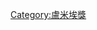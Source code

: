 {{Navbox 
| name      = 盧米埃獎最佳女演員獎
| title     = [[盧米埃獎|盧米埃獎最佳女演員獎]]
| state     = {{{state<includeonly>|collapsed</includeonly>}}}
| bodyclass = hlist

| group1 = 1996–2009
| list1 = 
* [[伊莎貝·雨蓓]] (1996)
* [[芬妮·亞當]] (1997)
* {{link-fr|謬謬|Miou-Miou}} (1998)
* [[艾羅蒂·布雪]] (1999)
* {{link-fr|嘉琳·維亞|Karin Viard}} (2000)
* [[伊莎貝·雨蓓]] (2001)
* [[奧黛莉·朵杜]] (2002)
* {{link-fr|伊莎貝·嘎黑|Isabelle Carré}} (2003)
* [[希薇·泰絲特]] (2004)
* [[艾曼紐·德芙]] (2005)
* [[伊莎貝·雨蓓]] (2006)
* {{link-fr|瑪希娜·漢斯|Marina Hands}} (2007)
* [[瑪莉安·歌迪雅|瑪莉詠·柯蒂亞]] (2008)
* [[友蘭達·夢露]] (2009)

| group2 = 2010–2019
| list2 = 
* [[伊莎贝尔·阿佳妮|伊莎貝·艾珍妮]] (2010)
* [[克莉斯汀·史考特·湯瑪斯|克莉絲汀·史考特·湯瑪斯]] (2011)
* [[贝热尼丝·贝乔|貝妮絲·碧祖]] (2012)
* [[艾曼紐·麗娃]] (2013)
* [[蕾雅·瑟杜]] (2014)
* {{link-fr|嘉琳·維亞|Karin Viard}} (2015)
* [[凱瑟琳·弗侯]] (2016)
* [[伊莎貝·雨蓓]] (2017)
* {{link-fr|珍娜·巴麗芭|Jeanne Balibar}} (2018)
* [[艾羅蒂·布雪]] (2019)
* [[諾耶米·梅蘭特]] (2020)
* {{link-de|芭芭拉·蘇科瓦|Barbara Sukowa}}/{{link-fr|瑪蒂娜·謝瓦利耶|Martine Chevallier}} (2021)
}}<noinclude>
{{collapsible option}}
[[Category:盧米埃獎]]
</noinclude>